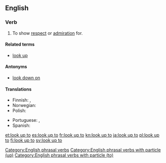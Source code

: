 ==English==

===Verb===
{{en-verb|looks up to|looking up to|looked up to|looked up to|head=[[look]] [[up]] [[to]]}}

# {{context|idiomatic|transitive|lang=en}} To show [[respect]] or [[admiration]] for.

====Related terms====
* [[look up]]

====Antonyms====
* [[look down on]]

====Translations====
{{trans-top|To show respect for}}
* Finnish: {{t+|fi|ihailla}}, {{t+|fi|kunnioittaa}}
* Norwegian: {{t-|no|se opp til}}
* Polish: {{t+|pl|podziwiać}}
{{trans-mid}}
* Portuguese: {{t+|pt|admirar}}, {{t+|pt|respeitar}}
* Spanish: {{t+|es|respetar}}
{{trans-bottom}}

[[Category:English phrasal verbs]]
[[Category:English phrasal verbs with particle (up)]]
[[Category:English phrasal verbs with particle (to)]]

[[et:look up to]]
[[es:look up to]]
[[fr:look up to]]
[[kn:look up to]]
[[ja:look up to]]
[[pl:look up to]]
[[fi:look up to]]
[[sv:look up to]]